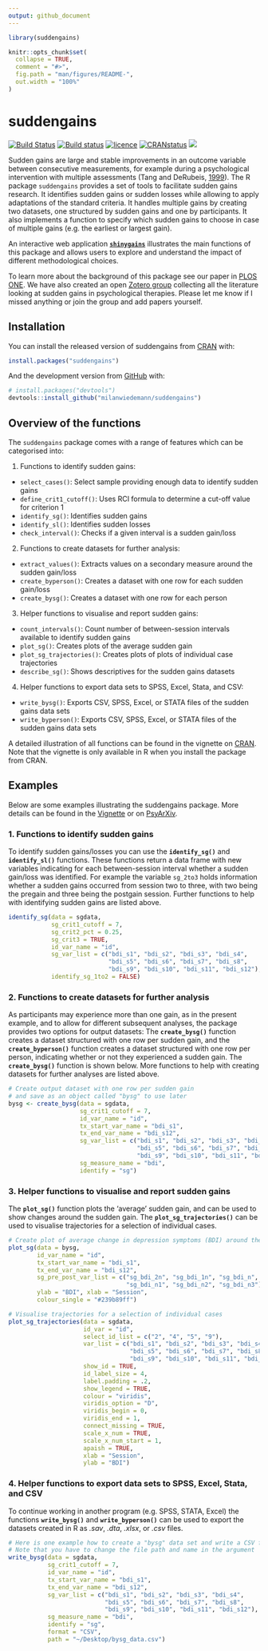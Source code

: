 ```yaml
---
output: github_document
---
```


<!-- README.md is generated from README.Rmd. Please edit that file -->

```r
library(suddengains)

knitr::opts_chunk$set(
  collapse = TRUE,
  comment = "#>",
  fig.path = "man/figures/README-",
  out.width = "100%"
)
```

# suddengains

<!-- badges: start -->
[![Build Status](https://travis-ci.com/milanwiedemann/suddengains.svg?branch=master)](https://travis-ci.com/milanwiedemann/suddengains)
[![Build status](https://ci.appveyor.com/api/projects/status/v4lkpg630byy06wn?svg=true)](https://ci.appveyor.com/project/milanwiedemann/suddengains-ws7vl)
[![licence](https://img.shields.io/badge/Licence-GPL--3-brightgreen.svg)](https://choosealicense.com/licenses/gpl-3.0/)
[![CRANstatus](https://www.r-pkg.org/badges/version/suddengains)](https://cran.r-project.org/package=suddengains)
[![](https://cranlogs.r-pkg.org/badges/grand-total/suddengains)](https://cran.r-project.org/package=suddengains)
<!-- badges: end -->

Sudden gains are large and stable improvements in an outcome variable between consecutive measurements, for example during a psychological intervention with multiple assessments (Tang and DeRubeis, [1999](https://doi.org/10.1037/0022-006X.67.6.894)).
The R package `suddengains` provides a set of tools to facilitate sudden gains research.
It identifies sudden gains or sudden losses while allowing to apply adaptations of the standard criteria.
It handles multiple gains by creating two datasets, one structured by sudden gains and one by participants. 
It also implements a function to specify which sudden gains to choose in case of multiple gains (e.g. the earliest or largest gain).

An interactive web application **[`shinygains`](https://milanwiedemann.shinyapps.io/shinygains)** illustrates the main functions of this package and allows users to explore and understand the impact of different methodological choices.

To learn more about the background of this package see our paper in [PLOS ONE](https://journals.plos.org/plosone/article?id=10.1371/journal.pone.0230276).
We have also created an open [Zotero group](https://www.zotero.org/groups/2280342/suddengains) collecting all the literature looking at sudden gains in psychological therapies. 
Please let me know if I missed anything or join the group and add papers yourself.


## Installation

You can install the released version of suddengains from [CRAN](https://CRAN.R-project.org) with:

``` r
install.packages("suddengains")
```

And the development version from [GitHub](https://github.com/) with:

``` r
# install.packages("devtools")
devtools::install_github("milanwiedemann/suddengains")
```

## Overview of the functions

The `suddengains` package comes with a range of features which can be categorised into:

1. Functions to identify sudden gains:
  - `select_cases()`: Select sample providing enough data to identify sudden gains
  - `define_crit1_cutoff()`: Uses RCI formula to determine a cut-off value for criterion 1
  - `identify_sg()`: Identifies sudden gains
  - `identify_sl()`: Identifies sudden losses
  - `check_interval()`: Checks if a given interval is a sudden gain/loss
  
2. Functions to create datasets for further analysis:
  - `extract_values()`: Extracts values on a secondary measure around the sudden gain/loss
  - `create_byperson()`: Creates a dataset with one row for each sudden gain/loss
  - `create_bysg()`: Creates a dataset with one row for each person

3. Helper functions to visualise and report sudden gains:
  - `count_intervals()`: Count number of between-session intervals available to identify sudden gains
  - `plot_sg()`: Creates plots of the average sudden gain
  - `plot_sg_trajectories()`: Creates plots of plots of individual case trajectories
  - `describe_sg()`: Shows descriptives for the sudden gains datasets
  
4. Helper functions to export data sets to SPSS, Excel, Stata, and CSV:
  - `write_bysg()`: Exports CSV, SPSS, Excel, or STATA files of the sudden gains data sets
  - `write_byperson()`: Exports CSV, SPSS, Excel, or STATA files of the sudden gains data sets
  
A detailed illustration of all functions can be found in the vignette on [CRAN](https://CRAN.R-project.org/package=suddengains).
Note that the vignette is only available in R when you install the package from CRAN.

## Examples

Below are some examples illustrating the suddengains package.
More details can be found in the [Vignette](https://CRAN.R-project.org/package=suddengains/vignettes/suddengains-tutorial.html) or on [PsyArXiv](https://psyarxiv.com/2wa84/).

### 1. Functions to identify sudden gains

To identify sudden gains/losses you can use the **`identify_sg()`** and **`identify_sl()`** functions.
These functions return a data frame with new variables indicating for each between-session interval whether a sudden gain/loss was identified.
For example the variable `sg_2to3` holds information whether a sudden gains occurred from session two to three, with two being the pregain and three being the postgain session.
Further functions to help with identifying sudden gains are listed above. 

```r
identify_sg(data = sgdata,
            sg_crit1_cutoff = 7,
            sg_crit2_pct = 0.25,
            sg_crit3 = TRUE,
            id_var_name = "id",
            sg_var_list = c("bdi_s1", "bdi_s2", "bdi_s3", "bdi_s4", 
                            "bdi_s5", "bdi_s6", "bdi_s7", "bdi_s8", 
                            "bdi_s9", "bdi_s10", "bdi_s11", "bdi_s12"),
            identify_sg_1to2 = FALSE)
```

### 2. Functions to create datasets for further analysis

As participants may experience more than one gain, as in the present example, and to allow for different subsequent analyses, the package provides two options for output datasets: The **`create_bysg()`** function creates a dataset structured with one row per sudden gain, and the **`create_byperson()`** function creates a dataset structured with one row per person, indicating whether or not they experienced a sudden gain.
The **`create_bysg()`** function is shown below.
More functions to help with creating datasets for further analyses are listed above. 


```r
# Create output dataset with one row per sudden gain
# and save as an object called "bysg" to use later
bysg <- create_bysg(data = sgdata,
                    sg_crit1_cutoff = 7,
                    id_var_name = "id",
                    tx_start_var_name = "bdi_s1",
                    tx_end_var_name = "bdi_s12",
                    sg_var_list = c("bdi_s1", "bdi_s2", "bdi_s3", "bdi_s4", 
                                    "bdi_s5", "bdi_s6", "bdi_s7", "bdi_s8", 
                                    "bdi_s9", "bdi_s10", "bdi_s11", "bdi_s12"),
                    sg_measure_name = "bdi",
                    identify = "sg")
```

### 3. Helper functions to visualise and report sudden gains

The **`plot_sg()`** function plots the 'average' sudden gain, and can be used to show changes around the sudden gain.
The **`plot_sg_trajectories()`** can be used to visualise trajectories for a selection of individual cases.

```r
# Create plot of average change in depression symptoms (BDI) around the gain
plot_sg(data = bysg,
        id_var_name = "id",
        tx_start_var_name = "bdi_s1",
        tx_end_var_name = "bdi_s12",
        sg_pre_post_var_list = c("sg_bdi_2n", "sg_bdi_1n", "sg_bdi_n",
                                 "sg_bdi_n1", "sg_bdi_n2", "sg_bdi_n3"),
        ylab = "BDI", xlab = "Session",
        colour_single = "#239b89ff")
```

```r
# Visualise trajectories for a selection of individual cases
plot_sg_trajectories(data = sgdata,
                     id_var = "id",
                     select_id_list = c("2", "4", "5", "9"),
                     var_list = c("bdi_s1", "bdi_s2", "bdi_s3", "bdi_s4", 
                                  "bdi_s5", "bdi_s6", "bdi_s7", "bdi_s8", 
                                  "bdi_s9", "bdi_s10", "bdi_s11", "bdi_s12"),
                     show_id = TRUE,
                     id_label_size = 4,
                     label.padding = .2,
                     show_legend = TRUE,
                     colour = "viridis",
                     viridis_option = "D",
                     viridis_begin = 0,
                     viridis_end = 1,
                     connect_missing = TRUE,
                     scale_x_num = TRUE,
                     scale_x_num_start = 1,
                     apaish = TRUE,
                     xlab = "Session", 
                     ylab = "BDI")
```


### 4. Helper functions to export data sets to SPSS, Excel, Stata, and CSV

To continue working in another program (e.g. SPSS, STATA, Excel) the functions **`write_bysg()`** and **`write_byperson()`** can be used to export the datasets created in R as *.sav*, *.dta*, *.xlsx*, or *.csv* files.

```r
# Here is one example how to create a "bysg" data set and write a CSV file to the computer.
# Note that you have to change the file path and name in the argument 'path'
write_bysg(data = sgdata,
           sg_crit1_cutoff = 7,
           id_var_name = "id",
           tx_start_var_name = "bdi_s1",
           tx_end_var_name = "bdi_s12",
           sg_var_list = c("bdi_s1", "bdi_s2", "bdi_s3", "bdi_s4",
                           "bdi_s5", "bdi_s6", "bdi_s7", "bdi_s8",
                           "bdi_s9", "bdi_s10", "bdi_s11", "bdi_s12"),
           sg_measure_name = "bdi",
           identify = "sg",
           format = "CSV",
           path = "~/Desktop/bysg_data.csv")
```
